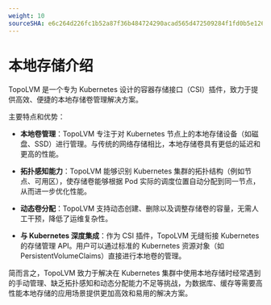 ```yaml
---
weight: 10
sourceSHA: e6c264d226fc1b52a87f36b484724290acad565d472509284f1fd0b5e1260be5
---
```


# 本地存储介绍

TopoLVM 是一个专为 Kubernetes 设计的容器存储接口（CSI）插件，致力于提供高效、便捷的本地存储卷管理解决方案。

主要特点和优势：

- **本地卷管理**：TopoLVM 专注于对 Kubernetes 节点上的本地存储设备（如磁盘、SSD）进行管理。与传统的网络存储相比，本地存储卷具有更低的延迟和更高的性能。

- **拓扑感知能力**：TopoLVM 能够识别 Kubernetes 集群的拓扑结构（例如节点、可用区），使存储卷能够根据 Pod 实际的调度位置自动分配到同一节点，从而进一步优化性能。

- **动态卷分配**：TopoLVM 支持动态创建、删除以及调整存储卷的容量，无需人工干预，降低了运维复杂性。

- **与 Kubernetes 深度集成**：作为 CSI 插件，TopoLVM 无缝衔接 Kubernetes 的存储管理 API。用户可以通过标准的 Kubernetes 资源对象（如 PersistentVolumeClaims）直接进行本地卷的管理。

简而言之，TopoLVM 致力于解决在 Kubernetes 集群中使用本地存储时经常遇到的手动管理、缺乏拓扑感知和动态分配能力不足等挑战，为数据库、缓存等需要高性能本地存储的应用场景提供更加高效和易用的解决方案。
